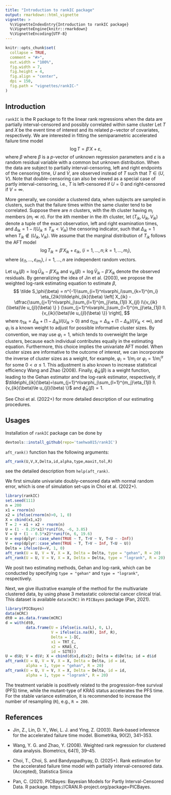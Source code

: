 ```yaml
---
title: "Introduction to rankIC package"
output: rmarkdown::html_vignette
vignette: >
  %\VignetteIndexEntry{Introduction to rankIC package}
  %\VignetteEngine{knitr::rmarkdown}
  %\VignetteEncoding{UTF-8}
---
```

  
```r
knitr::opts_chunk$set(
  collapse = TRUE,
  comment = "#>",
  out.width = "100%",
  fig.width = 7,
  fig.height = 4,
  fig.align = "center",
  dpi = 150,
  fig.path = "vignettes/rankIC-"
)
```

## Introduction

`rankIC` is the R package to fit the linear rank regressions when the data are partially interval-censored and possibly correlated within same cluster
Let $T$ and $X$ be the event time of interest and its related $p-$vector of covariates, respectively.
We are interested in fitting the semiparametric accelerated failure time model 
$$
\log T = \beta'X + \varepsilon,
$$
where $\beta$ where $\beta$ is a $p$-vector of unknown regression parameters and $\varepsilon$ is a random residual  variable with a common but unknown distribution.
When the data are subject to partially interval-censoring, 
left and right endpoints of the censoring time, $U$ and $V$,
are observed instead of $T$ such that $T\in(U,V)$.
Note that double-censoring  can also  be viewed as 
a special case of partly interval-censoring, 
i.e., $T$ is left-censored if $U=0$ and right-censored if $V=\infty$. 

More generally, we consider a clustered data, when subjects are sampled in clusters, such that the failure times within the same cluster
tend to be correlated. 
Suppose there are $n$ clusters, with the $i$th cluster 
having $m_i$ members $(m_i\ll n)$. 
For the $k$th member in the $i$th cluster,
let $(T_{ik},U_{ik},V_{ik})$ denote a tuple of 
the exact observation, left and right examination times, and 
$\Delta_{ik}=1-I(U_{ik}\le T_{ik}<V_{ik})$ 
the censoring indicator,
such that $\Delta_{ik}=1$ when $T_{ik}\not\in(U_{ik},V_{ik})$. 
We assume that the marginal distribution of $T_{ik}$ follows the AFT model
$$
\log T_{ik} = \beta' X_{ik} + \varepsilon_{ik},~
(i=1,\ldots,n; k=1,\ldots,m_i),
$$
where $(\varepsilon_{i1},\ldots,\varepsilon_{im_i}),~i=1,\ldots,n$ are independent random vectors.

Let 
$u_{ik}(\beta)=\log \tilde U_{ik}-\beta'X_{ik}$
and 
$v_{ik}(\beta)=\log \tilde V_{ik}-\beta'X_{ik}$
denote the observed residuals.
By generalizing the idea of Jin et al. (2003), we propose 
the weighted log-rank estimating equation to estimate $\beta$,
$$
\tilde S_\phi(\beta) = n^{-1}\sum_{i=1}^n\varphi_i\sum_{k=1}^{m_i} \eta_{2ik}\tilde\phi_{ik}(\beta)
\left[ X_{ik} - \dfrac{\sum_{j=1}^n\varphi_j\sum_{l=1}^{m_j}\eta_{1jl} X_{jl} I\{v_{ik}(\beta)\le u_{jl}(\beta) \}  }
{\sum_{j=1}^n\varphi_j\sum_{l=1}^{m_j}\eta_{1jl} I\{v_{ik}(\beta)\le u_{jl}(\beta) \}}  \right],
$$
where $\eta_{1ik}=\Delta_{ik}+(1-\Delta_{ik})I(U_{ik}>0)$
and $\eta_{2ik}=\Delta_{ik}+(1-\Delta_{ik})I(V_{ik}<\infty)$,
and $\varphi_i$ is a known weight to adjust 
for possible informative cluster sizes. 
By convention, we may use $\varphi_i=1$, 
which tends to overweight the large clusters, because each individual contributes equally in the estimating equation.
Furthermore, this choice implies the univariate AFT model.
When cluster sizes are informative to the outcome of interest, 
we can incorporate the inverse of cluster sizes as a weight,
for example, $\varphi_i=1/m_i$ or $\varphi_i=1/m_i^{\alpha}$ 
for some $0<\alpha\le1$. This adjustment is also known to  increase statistical efficiency Wang and Zhao (2008).
Finally, $\tilde\phi_{ik}(\beta)$ is a weight function, 
leading to the Gehan estimator and the log-rank estimator, 
respectively, if $\tilde\phi_{ik}(\beta)=\sum_{j=1}^n\varphi_j\sum_{l=1}^{m_j}\eta_{1jl} I\{v_{ik}(\beta)\le u_{jl}(\beta) \}$ and 
$\tilde\phi_{ik}(\beta)=1$. 

See Choi et al. (2022+) for more detailed description of our estimating procedures.

## Usages

Installation of `rankIC` package can be done by
```r
devtools::install_github(repo='taehwa015/rankIC')
```

`aft_rank()` function has the following arguments:
```r
aft_rank(U,V,X,Delta,id,alpha,type,maxit,tol,R)
```
see the detailed description from `help(aft_rank)`.

We first simulate univariate doubly-censored data
with normal random error, which is one of 
simulation set-ups in Choi et al. (2022+).
```r
library(rankIC)
set.seed(111)
n = 200
x1 = rnorm(n)
x2 = ifelse(rnorm(n)>0, 1, 0)
X = cbind(x1,x2)
T = 2 + x1 + x2 + rnorm(n)
U = (1 - 0.25*x1)*runif(n, -6, 3.85)
V = U + (1 - 0.5*x2)*runif(n, 6, 19.6)
U = exp(dplyr::case_when(TRUE ~ T, T>V ~ V, T<U ~ -Inf))
V = exp(dplyr::case_when(TRUE ~ T, T>V ~ Inf, T<U ~ U))
Delta = ifelse(U==V, 1, 0)
aft_rank(U = U, V = V, X = X, Delta = Delta, type = "gehan", R = 20)
aft_rank(U = U, V = V, X = X, Delta = Delta, type = "logrank", R = 20)
```
We posit two estimating methods, Gehan and log-rank,
which can be conducted by specifying `type = "gehan"` and `type = "logrank"`, respectively.



Next, we give illustrative example of the method for the multivariate clustered data, 
by using phase 3 metastatic colorectal cancer clinical trial.
This dataset is available `data(mCRC)` in `PICBayes` package (Pan, 2021).
```r
library(PICBayes)
data(mCRC)
dt0 = as.data.frame(mCRC)
d = with(dt0,
         data.frame(U = ifelse(is.na(L), 0, L),
                    V = ifelse(is.na(R), Inf, R),
                    Delta = 1-IC,
                    x1 = TRT_C,
                    x2 = KRAS_C,
                    id = SITE))
U = d$U; V = d$V; X = cbind(d$x1,d$x2); Delta = d$Delta; id = d$id
aft_rank(U = U, V = V, X = X, Delta = Delta, id = id, 
         alpha = 1, type = "gehan", R = 20)
aft_rank(U = U, V = V, X = X, Delta = Delta, id = id, 
         alpha = 1, type = "logrank", R = 20)
```
The treatment variable is positlvely related to the progression-free survival (PFS) time, while the mutant-type of KRAS status accelerates the PFS time.
For the stable variance estimation, it is recommended to increase the number of resampling (`R`), e.g., `R = 200`.



## References

* Jin, Z., Lin, D. Y., Wei, L. J. and Ying, Z. (2003). 
Rank‐based inference for the accelerated failure time model. 
Biometrika, 90(2), 341--353.

* Wang, Y. G. and Zhao, Y. (2008). 
Weighted rank regression for clustered data analysis. 
Biometrics, 64(1), 39--45.

* Choi, T., Choi, S. and Bandyopadhyay, D. (2025+). 
Rank estimation for the accelerated failure time model with partially interval-censored data. 
(Accepted), Statistica Sinica

* Pan, C. (2021).
PICBayes: Bayesian Models for Partly Interval-Censored Data.
R package.
https://CRAN.R-project.org/package=PICBayes.

